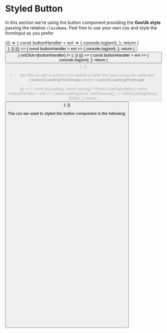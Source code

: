 
<Meta 
  title="DCXLibrary/Form/Button/Styled" 
  component={Button} 
  />

# Styled Button

In this section we're using the button component providing the **GovUk style** passing the relative `className`. Feel free to use your own css and style the formInput as you prefer

<Canvas>
  <Story name="basic">
    {() => {
      const buttonHandler = evt => {
        console.log(evt);
      };
      return (
        <Button
          label="Save and continue"
          className="govuk-button"
          onClick={buttonHandler}
        />
      );
    }}
  </Story>
</Canvas>

<Canvas>
  <Story name="with Image">
    {() => {
      const buttonHandler = evt => {
        console.log(evt);
      };
      return (
        <Button
          label="Start now"
          className="govuk-button"
          customPostfixImg={
            <svg class="govuk-button__start-icon" xmlns="http://www.w3.org/2000/svg" width="17.5" height="19" viewBox="0 0 33 40" aria-hidden="true" focusable="false">
              <path fill="currentColor" d="M0 0h13l20 20-20 20H0l20-20z"></path>
            </svg>
          }
          onClick={buttonHandler}
        />
      );
    }}
  </Story>
</Canvas>

<Canvas>
  <Story name="disabled">
    {() => {
      const buttonHandler = evt => {
        console.log(evt);
      };
      return (
        <Button
          label="Disabled button"
          disabled={true}
          className="govuk-button"
          onClick={buttonHandler}
        />
      );
    }}
  </Story>
</Canvas>

* feel free to add a custom icon before or after the label using the attributes **customLoadingPostImage** and/or **customLoadingPreImage**

<Canvas>
  <Story name="loading">
    {() => {
      const [isLoading, setIsLoading] = React.useState(false);
      const buttonHandler = evt => {
        setIsLoading(true);
        setTimeout(() => setIsLoading(false), 2000);
      };
      return (
        <Button
          label="Register"
          className="govuk-button"
          onClick={buttonHandler}
          isLoading={isLoading}
          loadingLabel="Loading..."
        />
      );
    }}
  </Story>
</Canvas>

The css we used to styled the button component is the following:

```css
.govuk-button {
  font-family: 'GDS Transport', arial, sans-serif;
  font-weight: 400;
  font-size: 16px;
  font-size: 1rem;
  line-height: 1.1875;
  box-sizing: border-box;
  display: inline-block;
  position: relative;
  width: 100%;
  margin-top: 0;
  margin-right: 0;
  margin-left: 0;
  margin-bottom: 22px;
  padding: 8px 10px 7px;
  border: 2px solid transparent;
  border-radius: 0;
  color: #fff;
  background-color: #00703c;
  box-shadow: 0 2px 0 #002d18;
  text-align: center;
  vertical-align: top;
  cursor: pointer;
}
.govuk-button:before {
  content: '';
  display: block;
  position: absolute;
  top: -2px;
  right: -2px;
  bottom: -4px;
  left: -2px;
  background: transparent;
}
.govuk-button__start-icon {
  margin-left: 5px;
  vertical-align: middle;
  flex-shrink: 0;
  align-self: center;
}

.govuk-button--disabled,
.govuk-button[disabled='disabled'],
.govuk-button[disabled] {
  opacity: 0.5;
}

```

<Props of={Button} />
